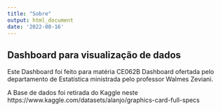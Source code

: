 ```yaml
---
title: "Sobre"
output: html_document
date: '2022-08-16'
---
```


## Dashboard para visualização de dados
Este Dashboard foi feito para matéria CE062B Dashboard ofertada pelo departamento de Estatística ministrada pelo professor Walmes Zeviani.

A Base de dados foi retirada do Kaggle neste https://www.kaggle.com/datasets/alanjo/graphics-card-full-specs

